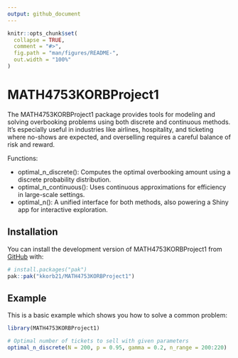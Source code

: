 ```yaml
---
output: github_document
---
```


<!-- README.md is generated from README.Rmd. Please edit that file -->

```r
knitr::opts_chunk$set(
  collapse = TRUE,
  comment = "#>",
  fig.path = "man/figures/README-",
  out.width = "100%"
)
```

# MATH4753KORBProject1

<!-- badges: start -->
<!-- badges: end -->
The MATH4753KORBProject1 package provides tools for modeling and solving overbooking problems using both discrete and continuous methods. It's especially useful in industries like airlines, hospitality, and ticketing where no-shows are expected, and overselling requires a careful balance of risk and reward.

Functions:

- optimal_n_discrete(): Computes the optimal overbooking amount using a discrete probability distribution.
- optimal_n_continuous(): Uses continuous approximations for efficiency in large-scale settings.
- optimal_n(): A unified interface for both methods, also powering a Shiny app for interactive exploration.

## Installation

You can install the development version of MATH4753KORBProject1 from [GitHub](https://github.com/) with:

``` r
# install.packages("pak")
pak::pak("kkorb21/MATH4753KORBProject1")
```

## Example

This is a basic example which shows you how to solve a common problem:

```r
library(MATH4753KORBProject1)

# Optimal number of tickets to sell with given parameters
optimal_n_discrete(N = 200, p = 0.95, gamma = 0.2, n_range = 200:220)
```


